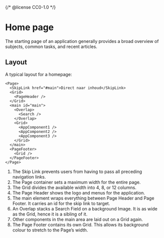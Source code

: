 {/* @license CC0-1.0 */}


<Meta of={HomeStories} />

# Home page

The starting page of an application generally provides a broad overview of subjects, common tasks, and recent articles.

## Layout

A typical layout for a homepage:

```tsx
<Page>
  <SkipLink href="#main">Direct naar inhoud</SkipLink>
  <Grid>
    <PageHeader />
  </Grid>
  <main id="main">
    <Overlap>
      <Search />
    </Overlap>
    <Grid>
      <AppComponent1 />
      <AppComponent2 />
      <AppComponent3 />
    </Grid>
  </main>
  <PageFooter>
    <Grid />
  </PageFooter>
</Page>
```

1. The Skip Link prevents users from having to pass all preceding navigation links.
2. The Page container sets a maximum width for the entire page.
3. The Grid divides the available width into 4, 8, or 12 columns.
4. The Page Header shows the logo and menus for the application.
5. The main element wraps everything between Page Header and Page Footer.
   It carries an id for the skip link to target.
6. An Overlap stacks a Search Field on a background Image.
   It is as wide as the Grid, hence it is a sibling of it.
7. Other components in the main area are laid out on a Grid again.
8. The Page Footer contains its own Grid.
   This allows its background colour to stretch to the Page’s width.
